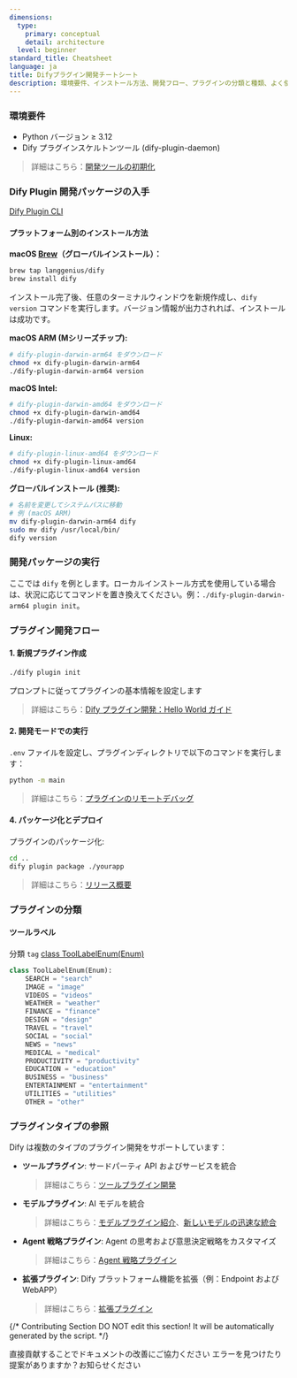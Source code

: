 ```yaml
---
dimensions:
  type:
    primary: conceptual
    detail: architecture
  level: beginner
standard_title: Cheatsheet
language: ja
title: Difyプラグイン開発チートシート
description: 環境要件、インストール方法、開発フロー、プラグインの分類と種類、よく使われるコードスニペット、よくある問題の解決策など、Difyプラグイン開発に関する包括的なリファレンスガイドです。開発者が素早く参照するのに適しています。
---
```


### 環境要件

- Python バージョン ≥ 3.12
- Dify プラグインスケルトンツール (dify-plugin-daemon)

> 詳細はこちら：[開発ツールの初期化](/plugin_dev_ja/0221-initialize-development-tools.ja)

### Dify Plugin 開発パッケージの入手

[Dify Plugin CLI](https://github.com/langgenius/dify-plugin-daemon/releases)

#### プラットフォーム別のインストール方法

**macOS [Brew](https://github.com/langgenius/homebrew-dify)（グローバルインストール）：**

```bash
brew tap langgenius/dify
brew install dify
```

インストール完了後、任意のターミナルウィンドウを新規作成し、`dify version` コマンドを実行します。バージョン情報が出力されれば、インストールは成功です。

**macOS ARM (Mシリーズチップ):**

```bash
# dify-plugin-darwin-arm64 をダウンロード
chmod +x dify-plugin-darwin-arm64
./dify-plugin-darwin-arm64 version
```

**macOS Intel:**

```bash
# dify-plugin-darwin-amd64 をダウンロード
chmod +x dify-plugin-darwin-amd64
./dify-plugin-darwin-amd64 version
```

**Linux:**

```bash
# dify-plugin-linux-amd64 をダウンロード
chmod +x dify-plugin-linux-amd64
./dify-plugin-linux-amd64 version
```

**グローバルインストール (推奨):**

```bash
# 名前を変更してシステムパスに移動
# 例 (macOS ARM)
mv dify-plugin-darwin-arm64 dify
sudo mv dify /usr/local/bin/
dify version
```

### 開発パッケージの実行

ここでは `dify` を例とします。ローカルインストール方式を使用している場合は、状況に応じてコマンドを置き換えてください。例：`./dify-plugin-darwin-arm64 plugin init`。

### プラグイン開発フロー

#### 1. 新規プラグイン作成

```bash
./dify plugin init
```

プロンプトに従ってプラグインの基本情報を設定します

> 詳細はこちら：[Dify プラグイン開発：Hello World ガイド](/plugin_dev_ja/0211-getting-started-dify-tool.ja)

#### 2. 開発モードでの実行

`.env` ファイルを設定し、プラグインディレクトリで以下のコマンドを実行します：

```bash
python -m main
```

> 詳細はこちら：[プラグインのリモートデバッグ](/plugin_dev_ja/0411-remote-debug-a-plugin.ja)

#### 4. パッケージ化とデプロイ

プラグインのパッケージ化:

```bash
cd ..
dify plugin package ./yourapp
```

> 詳細はこちら：[リリース概要](/plugin_dev_ja/0321-release-overview.ja)

### プラグインの分類

#### ツールラベル

分類 `tag` [class ToolLabelEnum(Enum)](https://github.com/langgenius/dify-plugin-sdks/blob/main/python/dify_plugin/entities/tool.py)

```python
class ToolLabelEnum(Enum):
    SEARCH = "search"
    IMAGE = "image"
    VIDEOS = "videos"
    WEATHER = "weather"
    FINANCE = "finance"
    DESIGN = "design"
    TRAVEL = "travel"
    SOCIAL = "social"
    NEWS = "news"
    MEDICAL = "medical"
    PRODUCTIVITY = "productivity"
    EDUCATION = "education"
    BUSINESS = "business"
    ENTERTAINMENT = "entertainment"
    UTILITIES = "utilities"
    OTHER = "other"
```

### プラグインタイプの参照

Dify は複数のタイプのプラグイン開発をサポートしています：

- **ツールプラグイン**: サードパーティ API およびサービスを統合
  > 詳細はこちら：[ツールプラグイン開発](/plugin_dev_ja/0211-getting-started-dify-tool.ja)
- **モデルプラグイン**: AI モデルを統合
  > 詳細はこちら：[モデルプラグイン紹介](/plugin_dev_ja/0131-model-plugin-introduction.ja)、[新しいモデルの迅速な統合](/plugin_dev_ja/0211-getting-started-new-model.ja)
- **Agent 戦略プラグイン**: Agent の思考および意思決定戦略をカスタマイズ
  > 詳細はこちら：[Agent 戦略プラグイン](/plugin_dev_ja/9432-agent-strategy-plugin.ja)
- **拡張プラグイン**: Dify プラットフォーム機能を拡張（例：Endpoint および WebAPP）
  > 詳細はこちら：[拡張プラグイン](/plugin_dev_ja/9231-extension-plugin.ja)

{/*
Contributing Section
DO NOT edit this section!
It will be automatically generated by the script.
*/}

<CardGroup cols="2">
    <Card
        title="このページを編集する"
        icon="pen-to-square"
        href="https://github.com/langgenius/dify-docs-mintlify/edit/main/plugin_dev_ja/0131-cheatsheet.ja.mdx"
    >
        直接貢献することでドキュメントの改善にご協力ください
    </Card>
    <Card
        title="問題を報告する"
        icon="github"
        href="https://github.com/langgenius/dify-docs-mintlify/issues/new?title=ドキュメントの問題%3A%20cheatsheet&body=%23%23%20問題の説明%0A%3C%21--%20発見した問題について簡単に説明してください%20--%3E%0A%0A%23%23%20ページリンク%0Ahttps%3A%2F%2Fgithub.com%2Flanggenius%2Fdify-docs-mintlify%2Fblob%2Fmain%2Fplugin_dev_ja%2F0131-cheatsheet.ja.mdx%0A%0A%23%23%20提案される変更%0A%3C%21--%20特定の変更案がある場合は、ここで説明してください%20--%3E%0A%0A%3C%21--%20ドキュメントの品質向上にご協力いただきありがとうございます！%20--%3E"
    >
        エラーを見つけたり提案がありますか？お知らせください
    </Card>
</CardGroup>
